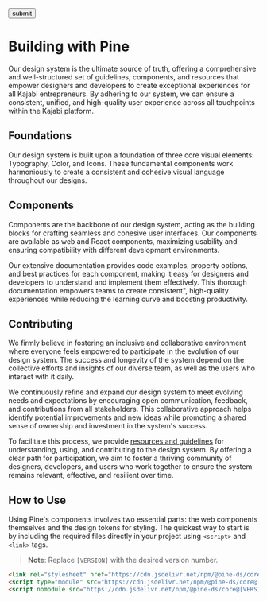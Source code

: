 
<Meta title="Welcome"  />

<form action='/'>
<pds-input component-id="pds-input-required-example" label="Name" type="email" required="true" value="Frank Dux"></pds-input>
<pds-checkbox component-id="default" label="Checkbox"></pds-checkbox>
<pds-radio component-id="default" label="Radio"></pds-radio>
<pds-textarea name="Default" label="Textarea" component-id="textarea-default"></pds-textarea>
<div>
	<pds-switch
		component-id="pds-switch-default-example"
		label="Switch"
		name="pds-switch-default"
		type="checkbox"
	></pds-switch>
</div>
<button type="submit">submit</button>
</form>

# Building with Pine
Our design system is the ultimate source of truth, offering a comprehensive and well-structured set of guidelines, components, and resources that empower designers and developers to create exceptional experiences for all Kajabi entrepreneurs. By adhering to our system, we can ensure a consistent, unified, and high-quality user experience across all touchpoints within the Kajabi platform.

## Foundations
Our design system is built upon a foundation of three core visual elements: Typography, Color, and Icons. These fundamental components work harmoniously to create a consistent and cohesive visual language throughout our designs.

## Components
Components are the backbone of our design system, acting as the building blocks for crafting seamless and cohesive user interfaces. Our components are available as web and React components, maximizing usability and ensuring compatibility with different development environments.

Our extensive documentation provides code examples, property options, and best practices for each component, making it easy for designers and developers to understand and implement them effectively. This thorough documentation empowers teams to create consistent", high-quality experiences while reducing the learning curve and boosting productivity.

## Contributing
We firmly believe in fostering an inclusive and collaborative environment where everyone feels empowered to participate in the evolution of our design system. The success and longevity of the system depend on the collective efforts and insights of our diverse team, as well as the users who interact with it daily.

We continuously refine and expand our design system to meet evolving needs and expectations by encouraging open communication, feedback, and contributions from all stakeholders. This collaborative approach helps identify potential improvements and new ideas while promoting a shared sense of ownership and investment in the system's success.

To facilitate this process, we provide [resources and guidelines](/docs/resources-contributing-to-the-design-system--page) for understanding, using, and contributing to the design system. By offering a clear path for participation, we aim to foster a thriving community of designers, developers, and users who work together to ensure the system remains relevant, effective, and resilient over time.

## How to Use

Using Pine's components involves two essential parts: the web components themselves and the design tokens for styling. The quickest way to start is by including the required files directly in your project using `<script>` and `<link>` tags.

> **Note**: Replace `[VERSION]` with the desired version number.

```html
<link rel="stylesheet" href="https://cdn.jsdelivr.net/npm/@pine-ds/core@[VERSION]/dist/pine-core/pine-core.css" />
<script type="module" src="https://cdn.jsdelivr.net/npm/@pine-ds/core@[VERSION]/dist/pine-core/pine-core.esm.js"></script>
<script nomodule src="https://cdn.jsdelivr.net/npm/@pine-ds/core@[VERSION]/dist/pine-core/index.esm.js"></script>
```
